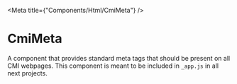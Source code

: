 
<Meta title={"Components/Html/CmiMeta"} />

# CmiMeta

A component that provides standard meta tags that should be present on all CMI webpages. This component is meant to be included in `_app.js` in all next projects.

<Preview>
  <Story name="Default">
    <Head>
      <CmiMeta />
      <title>(Page Title) - City Mechanical, Inc.</title>
    </Head>
  </Story>
</Preview>
